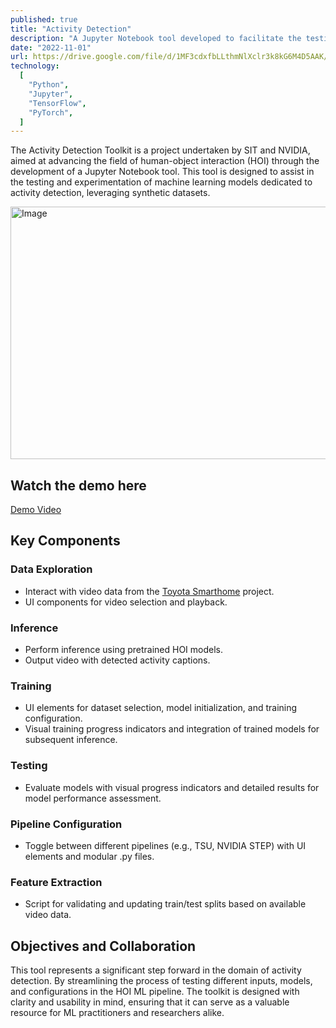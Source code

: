 ```yaml
---
published: true
title: "Activity Detection"
description: "A Jupyter Notebook tool developed to facilitate the testing of ML models in human-object interaction."
date: "2022-11-01"
url: https://drive.google.com/file/d/1MF3cdxfbLLthmNlXclr3k8kG6M4D5AAK/view?usp=sharing
technology:
  [
    "Python",
    "Jupyter",
    "TensorFlow",
    "PyTorch",
  ]
---
```


The Activity Detection Toolkit is a project undertaken by SIT and NVIDIA, aimed at advancing the field of human-object interaction (HOI) through the development of a Jupyter Notebook tool. 
This tool is designed to assist in the testing and experimentation of machine learning models dedicated to activity detection, leveraging synthetic datasets.

<Image src="/activity-detection-inference.png" width="718" height="404" alt="Image" />

## Watch the demo here
[Demo Video](https://drive.google.com/file/d/1MF3cdxfbLLthmNlXclr3k8kG6M4D5AAK/view?usp=sharing)

## Key Components

### Data Exploration
- Interact with video data from the [Toyota Smarthome](https://project.inria.fr/toyotasmarthome/) project.
- UI components for video selection and playback.

### Inference
- Perform inference using pretrained HOI models.
- Output video with detected activity captions.

### Training
- UI elements for dataset selection, model initialization, and training configuration.
- Visual training progress indicators and integration of trained models for subsequent inference.

### Testing
- Evaluate models with visual progress indicators and detailed results for model performance assessment.

### Pipeline Configuration
- Toggle between different pipelines (e.g., TSU, NVIDIA STEP) with UI elements and modular .py files.

### Feature Extraction
- Script for validating and updating train/test splits based on available video data.

## Objectives and Collaboration

This tool represents a significant step forward in the domain of activity detection. By streamlining the process of testing different inputs, models, and configurations in the HOI ML pipeline.
The toolkit is designed with clarity and usability in mind, ensuring that it can serve as a valuable resource for ML practitioners and researchers alike.
